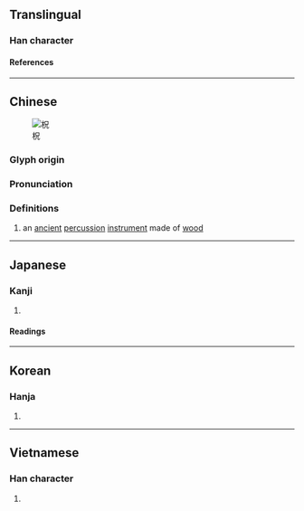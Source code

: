 {{character info}}
==Translingual==

===Han character===
{{Han char|rn=75|rad=木|as=05|sn=9|four=46910|canj=DRHU|ids=⿰木兄}}

====References====
{{Han ref|kx=0521.090|dkj=14667|dj=0909.060|hdz=21183.060|uh=67F7}}

----

==Chinese==
{{zh-forms}}
[[File:Imperial_Encyclopaedia_-_Music_-_pic521_-_柷敔圖.svg|thumb|柷]]

===Glyph origin===
{{Han etym}}

===Pronunciation===
{{zh-pron
|m=chù,zhù
|c=zuk1
|mc=y
|oc=y
|ma=
|cat=n
}}

===Definitions===
{{zh-hanzi}}

# an [[ancient]] [[percussion]] [[instrument]] made of [[wood]]

{{zh-cat|Musical instruments}}

----

==Japanese==

===Kanji===
{{ja-kanji|grade=|rs=木05}}

# {{rfdef|ja|sort=木05}}

====Readings====
{{ja-readings
|on=しゅく
}}

----

==Korean==

===Hanja===
{{ko-hanja|축}}

# {{rfdef|ko|sort=木05}}

----

==Vietnamese==

===Han character===
{{vi-readings|rs=木05|reading=chúc}}

# {{rfdef|vi|sort=木05}}

{{cln|vi|Han tu}}